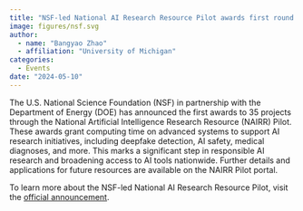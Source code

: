 ```yaml
---
title: "NSF-led National AI Research Resource Pilot awards first round access to 35 projects in partnership with DOE"
image: figures/nsf.svg
author:
  - name: "Bangyao Zhao"
  - affiliation: "University of Michigan"
categories:
  - Events
date: "2024-05-10"
---
```


The U.S. National Science Foundation (NSF) in partnership with the Department of Energy (DOE) has announced the first awards to 35 projects through the National Artificial Intelligence Research Resource (NAIRR) Pilot. These awards grant computing time on advanced systems to support AI research initiatives, including deepfake detection, AI safety, medical diagnoses, and more. This marks a significant step in responsible AI research and broadening access to AI tools nationwide. Further details and applications for future resources are available on the NAIRR Pilot portal.

To learn more about the NSF-led National AI Research Resource Pilot, visit the [official announcement](https://new.nsf.gov/news/nsf-led-national-ai-research-resource-pilot-awards?sf188287017=1).

